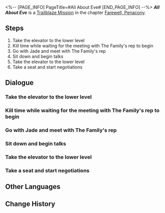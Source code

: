 <%-- [PAGE_INFO]
PageTitle=#All About Eve#
[END_PAGE_INFO] --%>
{{Stub|Dialogue.}}
{{Mission Infobox
|id            = 1034103
|title         = 
|image         = <!--Mission All About Eve.png-->
|type          = Trailblaze
|event_name    = 
|chapter       = Farewell, Penacony
|requirements  = [[Trailblaze Mission]] ''[[Unconquered]]'' completed
|summary       = Topaz and Jade board the Radiant Feldspar as the IPC's representatives and join talks with the Alfalfa Family's head, Mr. Oti Alfalfa. The cunning Old Oti gets straight to the point and reveals his strategy: He intends for the Penacony Conglomerate to "enter the market independently." Facing this sudden trade offensive, the two representatives of the Strategic Investment Department must tread carefully...
|characters    = Trailblazer
|startLocation = [[<!--starting world-->]] - [[<!--starting area-->]]
|world         = <!--starting world-->
|area          = <!--starting area-->
|prev          = Unconquered
|next          = Rivers Run Without Return
|rewards       = Trailblaze EXP*300; Stellar Jade*40; Refined Aether*5; Clock Credits*150; "La Messe de l'athée"*1 { text = "La Messe de l'athée" }; Credit*50,000
}}
'''''All About Eve''''' is a [[Trailblaze Mission]] in the chapter [[Farewell, Penacony]].

==Steps==
# Take the elevator to the lower level
# Kill time while waiting for the meeting with The Family's rep to begin
# Go with Jade and meet with The Family's rep
# Sit down and begin talks
# Take the elevator to the lower level
# Take a seat and start negotiations

<!--
==Gameplay Notes==

--><!--
==Trial Character==

-->
==Dialogue==
{{Stub Dialogue}}
===Take the elevator to the lower level===
{{Mission Description|type=trailblaze|location=<!--to be added-->|For Topaz, the Penacony project was over before it even started. The struggle for Watchmaker's Legacy, Aventurine's memorable demise, Sunday's ambition to become a god... She had brushed up against all of these major events.<br />But now, she had to step forth and complete negotiations with The Family's rep. Topaz had no complaints about this... First of all, she is a professional, and second of all, she loves the feeling of shooting that game-winner.}}
{{Dialogue Start}}
:{{tx}}
{{Dialogue End}}

===Kill time while waiting for the meeting with The Family's rep to begin===
{{Dialogue Start}}
:{{tx}}
{{Dialogue End}}

===Go with Jade and meet with The Family's rep===
{{Mission Description|type=trailblaze|location=<!--to be added-->|update|Madam Jade, who had been hiding in the shadows this whole time, finally appears. She and Topaz will attend the meeting with The Family.<br />The Family rep is Oti Alfalfa of the Alfalfas, a seasoned, eagle-eyed Pepeshi merchant. Smart as two of the Ten Stonehearts, not even they are able to predict the direction this meeting will take...}}
{{Dialogue Start}}
:{{tx}}
{{Dialogue End}}

===Sit down and begin talks===
{{Dialogue Start}}
:{{tx}}
{{Dialogue End}}

===Take the elevator to the lower level===
{{Mission Description|type=trailblaze|location=<!--to be added-->|update|For Topaz, the Penacony project was over before it even started. The struggle for Watchmaker's Legacy, Aventurine's memorable demise, Sunday's ambition to become a god... She had brushed up against all of these major events.<br />But now, she had to step forth and complete negotiations with The Family's rep. Topaz had no complaints about this... First of all, she is a professional, and second of all, she loves the feeling of shooting that game-winner.}}
{{Dialogue Start}}
:{{tx}}
{{Dialogue End}}

===Take a seat and start negotiations===
{{Mission Description|type=trailblaze|location=<!--to be added-->|update|Madam Jade, who had been hiding in the shadows this whole time, finally appears. She and Topaz will attend the meeting with The Family.<br />The Family rep is Oti Alfalfa of the Alfalfas, a seasoned, eagle-eyed Pepeshi merchant. Smart as two of the Ten Stonehearts, not even they are able to predict the direction this meeting will take...}}
{{Dialogue Start}}
:{{tx}}
{{Dialogue End}}

==Other Languages==
{{Other Languages
|en   = All About Eve
|zhs  = 彗星美人
|zht  = 彗星美人
|ja   = オール・アバウト・イヴ
|ko   = 이브의 모든 것
|es   = La belleza del cometa
|fr   = La belle comète
|ru   = Всё о красавице
|th   = โฉมงามแห่งดาวหาง
|vi   = Mỹ Nhân Sao Chổi
|de   = Kometenschönheit
|id   = Putri Bintang Jatuh
|pt   = A Malvada
}}

==Change History==
{{Change History|2.3}}

